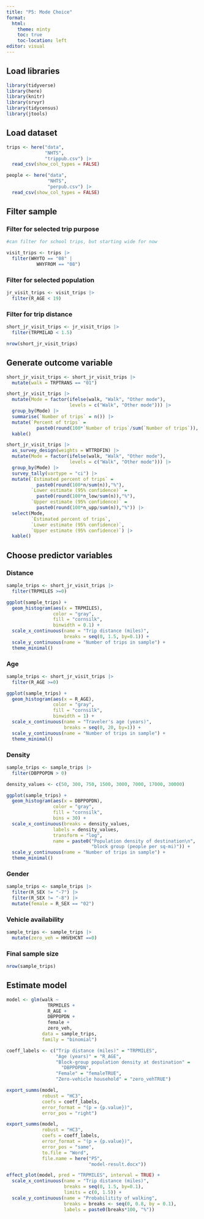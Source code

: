 ```yaml
---
title: "P5: Mode Choice"
format: 
  html:
    theme: minty
    toc: true
    toc-location: left
editor: visual
---
```


## Load libraries

```r
library(tidyverse)
library(here)
library(knitr)
library(srvyr)
library(tidycensus)
library(jtools)
```

## Load dataset

```r
trips <- here("data",
              "NHTS",
              "trippub.csv") |>
  read_csv(show_col_types = FALSE)
```

```r
people <- here("data",
               "NHTS",
               "perpub.csv") |>
  read_csv(show_col_types = FALSE)
```

## Filter sample

### Filter for selected trip purpose

```r

#can filter for school trips, but starting wide for now

visit_trips <- trips |>
  filter(WHYTO == "08" |
           WHYFROM == "08")
```

### Filter for selected population

```r

jr_visit_trips <- visit_trips |>
  filter(R_AGE < 19)

```

### Filter for trip distance

```r

short_jr_visit_trips <- jr_visit_trips |>
  filter(TRPMILAD < 1.5)

nrow(short_jr_visit_trips)
```

## Generate outcome variable

```r

short_jr_visit_trips <- short_jr_visit_trips |>
  mutate(walk = TRPTRANS == "01")
```

```r

short_jr_visit_trips |>
  mutate(Mode = factor(ifelse(walk, "Walk", "Other mode"),
                       levels = c("Walk", "Other mode"))) |>
  group_by(Mode) |>
  summarise(`Number of trips` = n()) |>
  mutate(`Percent of trips` = 
           paste0(round(100*`Number of trips`/sum(`Number of trips`)), "%")) |>
  kable()
```

```r

short_jr_visit_trips |>
  as_survey_design(weights = WTTRDFIN) |>
  mutate(Mode = factor(ifelse(walk, "Walk", "Other mode"),
                       levels = c("Walk", "Other mode"))) |>
  group_by(Mode) |>
  survey_tally(vartype = "ci") |>
  mutate(`Estimated percent of trips` = 
           paste0(round(100*n/sum(n)),"%"),
         `Lower estimate (95% confidence)` = 
           paste0(round(100*n_low/sum(n)),"%"),
         `Upper estimate (95% confidence)` = 
           paste0(round(100*n_upp/sum(n)),"%")) |>
  select(Mode,
         `Estimated percent of trips`,
         `Lower estimate (95% confidence)`,
         `Upper estimate (95% confidence)`) |>
  kable()
```

## Choose predictor variables

### Distance

```r

sample_trips <- short_jr_visit_trips |>
  filter(TRPMILES >=0)

ggplot(sample_trips) +
  geom_histogram(aes(x = TRPMILES),
                 color = "gray",
                 fill = "cornsilk",
                 binwidth = 0.1) +
  scale_x_continuous(name = "Trip distance (miles)",
                     breaks = seq(0, 1.5, by=0.1)) +
  scale_y_continuous(name = "Number of trips in sample") +
  theme_minimal()
```

### Age

```r

sample_trips <- short_jr_visit_trips |>
  filter(R_AGE >=0)

ggplot(sample_trips) +
  geom_histogram(aes(x = R_AGE),
                 color = "gray",
                 fill = "cornsilk",
                 binwidth = 1) +
  scale_x_continuous(name = "Traveler's age (years)",
                     breaks = seq(0, 20, by=1)) +
  scale_y_continuous(name = "Number of trips in sample") +
  theme_minimal()
```

### Density

```r
sample_trips <- sample_trips |>
  filter(DBPPOPDN > 0)

density_values <- c(50, 300, 750, 1500, 3000, 7000, 17000, 30000)

ggplot(sample_trips) +
  geom_histogram(aes(x = DBPPOPDN),
                 color = "gray",
                 fill = "cornsilk",
                 bins = 30) +
  scale_x_continuous(breaks = density_values,
                 labels = density_values,
                 transform = "log",
                 name = paste0("Population density of destination\n",
                               "block group (people per sq-mi)")) +
  scale_y_continuous(name = "Number of trips in sample") +
  theme_minimal()
```

### Gender

```r

sample_trips <- sample_trips |>
  filter(R_SEX != "-7") |>
  filter(R_SEX != "-8") |>
  mutate(female = R_SEX == "02")
```

### Vehicle availability

```r

sample_trips <- sample_trips |>
  mutate(zero_veh = HHVEHCNT ==0)
```

### Final sample size

```r
nrow(sample_trips)
```

## Estimate model

```r

model <- glm(walk ~ 
               TRPMILES +
               R_AGE +
               DBPPOPDN +
               female +
               zero_veh,
             data = sample_trips,
             family = "binomial")

coeff_labels <- c("Trip distance (miles)" = "TRPMILES",
                  "Age (years)" = "R_AGE",
                  "Block-group population density at destination" =
                    "DBPPOPDN",
                  "Female" = "femaleTRUE",
                  "Zero-vehicle household" = "zero_vehTRUE")

export_summs(model, 
             robust = "HC3", 
             coefs = coeff_labels,
             error_format = "(p = {p.value})",
             error_pos = "right")
```

```r

export_summs(model, 
             robust = "HC3", 
             coefs = coeff_labels,
             error_format = "(p = {p.value})",
             error_pos = "same",
             to.file = "Word",
             file.name = here("P5",
                              "model-result.docx"))
```

```r

effect_plot(model, pred = "TRPMILES", interval = TRUE) +
  scale_x_continuous(name = "Trip distance (miles)",
                     breaks = seq(0, 1.5, by=0.1),
                     limits = c(0, 1.5)) +
  scale_y_continuous(name = "Probabilitity of walking",
                     breaks = breaks <- seq(0, 0.8, by = 0.1),
                     labels = paste0(breaks*100, "%"))
```
